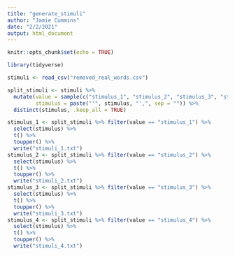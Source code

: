 ```yaml
---
title: "generate_stimuli"
author: "Jamie Cummins"
date: "2/2/2021"
output: html_document
---
```


```r
knitr::opts_chunk$set(echo = TRUE)
```

```r

library(tidyverse)

stimuli <- read_csv("removed_real_words.csv")

split_stimuli <- stimuli %>%
  mutate(value = sample(c("stimulus_1", "stimulus_2", "stimulus_3", "stimulus_4"), nrow(.), replace = TRUE),
         stimulus = paste("'", stimulus, "',", sep = "")) %>%
  distinct(stimulus, .keep_all = TRUE)

stimulus_1 <- split_stimuli %>% filter(value == "stimulus_1") %>%
  select(stimulus) %>%
  t() %>%
  toupper() %>%
  write("stimuli_1.txt")
stimulus_2 <- split_stimuli %>% filter(value == "stimulus_2") %>%
  select(stimulus) %>%
  t() %>%
  toupper() %>%
  write("stimuli_2.txt")
stimulus_3 <- split_stimuli %>% filter(value == "stimulus_3") %>%
  select(stimulus) %>%
  t() %>%
  toupper() %>%
  write("stimuli_3.txt")
stimulus_4 <- split_stimuli %>% filter(value == "stimulus_4") %>%
  select(stimulus) %>%
  t() %>%
  toupper() %>%
  write("stimuli_4.txt")


```
